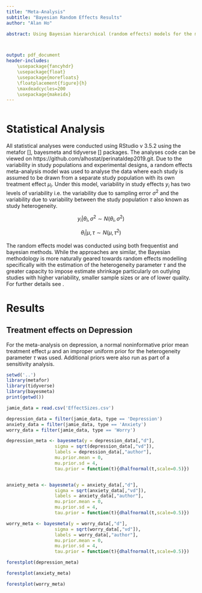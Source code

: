 ```yaml
---
title: "Meta-Analysis"
subtitle: "Bayesian Random Effects Results"
author: "Alan Ho"

abstract: Using Bayesian hierarchical (random effects) models for the meta-analysis with various priors for the heterogeneity parameter $\tau$, it was found that there was a significant treatment effect for depressive          symptoms (mean = 0.97, 95% CI ), anxiety (), and worry symptoms. However, there was substantial heterogeneity present specifically in the depressive symptoms subgroup where $tau$ was estimated to be between 0.58-1.12 where $\tau$ > 0.5 is considered substantial. In short, as with the frequentist meta-analysis results, the treatments did appear to have an effect but there is much uncertainty surrounding the treatment effect size though the 95% credible interval suggests that this effect might be at least what Cohen would indicate as medium (e.g. 0.39-0.41 found for Bayesian and Frequentist results), In terms of estimate shrinkage, there is Bevan et al. is most affected where their reweighted effect size is more than halved. 



output: pdf_document
header-includes:
    \usepackage{fancyhdr}
    \usepackage{float} 
    \usepackage{morefloats} 
    \floatplacement{figure}{h}
    \maxdeadcycles=200
    \usepackage{makeidx}
---
```


\newpage

\tableofcontents

\listoffigures
\listoftables

\newpage 

\addtolength{\headheight}{1.0cm} 
\pagestyle{fancyplain}
\rhead{\includegraphics[height=1.2cm]{C:/Users/uqaho4/Desktop/qbi_newcastle_logo.png}} 
\renewcommand{\headrulewidth}{0pt}


```r

```

# Statistical Analysis

All statistical analyses were conducted using RStudio v 3.5.2 using the metafor [], bayesmeta and tidyverse [] packages. The analyses code can be viewed on https://github.com/alhostat/perinataldep2019.git. Due to the variability in study populations and experimental designs, a random effects meta-analysis model was used to analyse the data where each study is assumed to be drawn from a separate study population with its own treatment effect $\mu_{i}$. Under this model, variability in study effects $y_{i}$ has two levels of variability i.e. the variability due to sampling error $\sigma^{2}$ and the variability due to variability between the study population $\tau$ also known as study heterogeneity. 

$$y_{i}|\theta_i, \sigma^{2} \sim N(\theta_{i}, \sigma^{2})$$


$$\theta_i|\mu, \tau \sim N(\mu, \tau^{2})$$

The random effects model was conducted using both frequentist and bayesian methods. While the approaches are similar, the Bayesian methodology is more naturally geared towards random effects modelling specifically with the estimation of the heterogeneity parameter $\tau$ and the greater capacity to impose estimate shrinkage particularly on outlying studies with higher variability, smaller sample sizes or are of lower quality. For further details see . 


# Results


## Treatment effects on Depression

For the meta-analysis on depression, a normal noninformative prior mean treatment effect $\mu$ and an improper uniform prior for the heterogeneity parameter $\tau$ was used. Additional priors were also run as part of a sensitivity analysis. 


```r
setwd('..')
library(metafor)
library(tidyverse)
library(bayesmeta)
print(getwd())

jamie_data = read.csv('EffectSizes.csv') 

depression_data = filter(jamie_data, type == 'Depression')
anxiety_data = filter(jamie_data, type == 'Anxiety')
worry_data = filter(jamie_data, type == 'Worry')

depression_meta <- bayesmeta(y = depression_data[,"d"], 
                  sigma = sqrt(depression_data[,"vd"]),
                  labels = depression_data[,"author"], 
                  mu.prior.mean = 0, 
                  mu.prior.sd = 4,
                  tau.prior = function(t){dhalfnormal(t,scale=0.5)})


anxiety_meta <- bayesmeta(y = anxiety_data[,"d"], 
                  sigma = sqrt(anxiety_data[,"vd"]),
                  labels = anxiety_data[,"author"], 
                  mu.prior.mean = 0, 
                  mu.prior.sd = 4,
                  tau.prior = function(t){dhalfnormal(t,scale=0.5)})

worry_meta <- bayesmeta(y = worry_data[,"d"], 
                  sigma = sqrt(worry_data[,"vd"]),
                  labels = worry_data[,"author"], 
                  mu.prior.mean = 0, 
                  mu.prior.sd = 4,
                  tau.prior = function(t){dhalfnormal(t,scale=0.5)})

```

```r
forestplot(depression_meta)
```

```r
forestplot(anxiety_meta)
```

```r
forestplot(worry_meta)
```